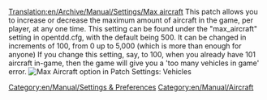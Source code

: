 [[Translation:en/Archive/Manual/Settings/Max aircraft]]
This patch allows you to increase or decrease the maximum amount of aircraft in the game, per player, at any one time. This setting can be found under the "max_aircraft" setting in opentdd.cfg, with the default being 500. It can be changed in increments of 100, from 0 up to 5,000 (which is more than enough for anyone) If you change this setting, say, to 100, when you already have 101 aircraft in-game, then the game will give you a 'too many vehicles in game' error. 
[[File:en/Archive/Manual/Settings/Maxvehiclesaircraft.png|frame|Max Aircraft option in Patch Settings: Vehicles]]

[[Category:en/Manual/Settings & Preferences]]
[[Category:en/Manual/Aircraft]]